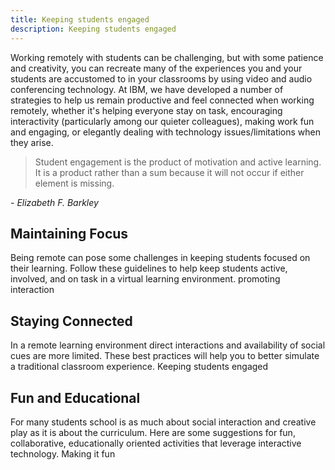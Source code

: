 ```yaml
---
title: Keeping students engaged
description: Keeping students engaged
---
```


<PageDescription>

Working remotely with students can be challenging, but with some patience and creativity, you can recreate many of the experiences you and your students are accustomed to in your classrooms by using video and audio conferencing technology. At IBM, we have developed a number of strategies to help us remain productive and feel connected when working remotely, whether it's helping everyone stay on task, encouraging interactivity (particularly among our quieter colleagues), making work fun and engaging, or elegantly dealing with technology issues/limitations when they arise.

</PageDescription>

> Student engagement is the product of motivation and active learning. It is a product rather than a sum because it will not occur if either element is missing.

<cite>- Elizabeth F. Barkley</cite>

## Maintaining Focus

Being remote can pose some challenges in keeping students focused on their learning. Follow these guidelines to help keep students active, involved, and on task in a virtual learning environment.
promoting interaction

## Staying Connected

In a remote learning environment direct interactions and availability of social cues are more limited. These best practices will help you to better simulate a traditional classroom experience.
Keeping students engaged

## Fun and Educational

For many students school is as much about social interaction and creative play as it is about the curriculum. Here are some suggestions for fun, collaborative, educationally oriented activities that leverage interactive technology.
Making it fun
